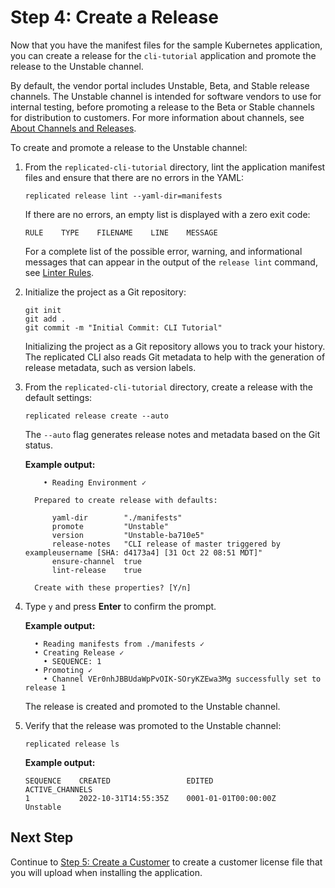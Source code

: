 # Step 4: Create a Release

Now that you have the manifest files for the sample Kubernetes application, you can create a release for the `cli-tutorial` application and promote the release to the Unstable channel.

By default, the vendor portal includes Unstable, Beta, and Stable release channels. The Unstable channel is intended for software vendors to use for internal testing, before promoting a release to the Beta or Stable channels for distribution to customers. For more information about channels, see [About Channels and Releases](releases-about).

To create and promote a release to the Unstable channel:

1. From the `replicated-cli-tutorial` directory, lint the application manifest files and ensure that there are no errors in the YAML:

    ```
    replicated release lint --yaml-dir=manifests
    ```

    If there are no errors, an empty list is displayed with a zero exit code:

    ```text
    RULE    TYPE    FILENAME    LINE    MESSAGE
    ```

    For a complete list of the possible error, warning, and informational messages that can appear in the output of the `release lint` command, see [Linter Rules](/reference/linter).

1. Initialize the project as a Git repository:

    ```
    git init
    git add .
    git commit -m "Initial Commit: CLI Tutorial"
    ```

    Initializing the project as a Git repository allows you to track your history. The replicated CLI also reads Git metadata to help with the generation of release metadata, such as version labels.

1. From the `replicated-cli-tutorial` directory, create a release with the default settings:

    ```
    replicated release create --auto
    ```

    The `--auto` flag generates release notes and metadata based on the Git status.

    **Example output:**

    ```
        • Reading Environment ✓

      Prepared to create release with defaults:

          yaml-dir        "./manifests"
          promote         "Unstable"
          version         "Unstable-ba710e5"
          release-notes   "CLI release of master triggered by exampleusername [SHA: d4173a4] [31 Oct 22 08:51 MDT]"
          ensure-channel  true
          lint-release    true

      Create with these properties? [Y/n]
    ```

1. Type `y` and press **Enter** to confirm the prompt.

    **Example output:**

    ```text
      • Reading manifests from ./manifests ✓
      • Creating Release ✓
        • SEQUENCE: 1
      • Promoting ✓
        • Channel VEr0nhJBBUdaWpPvOIK-SOryKZEwa3Mg successfully set to release 1
    ```
    The release is created and promoted to the Unstable channel.

1. Verify that the release was promoted to the Unstable channel:

    ```
    replicated release ls
    ```
    **Example output:**

    ```text
    SEQUENCE    CREATED                 EDITED                  ACTIVE_CHANNELS
    1           2022-10-31T14:55:35Z    0001-01-01T00:00:00Z    Unstable
    ```

## Next Step

Continue to [Step 5: Create a Customer](tutorial-cli-create-customer) to create a customer license file that you will upload when installing the application.
